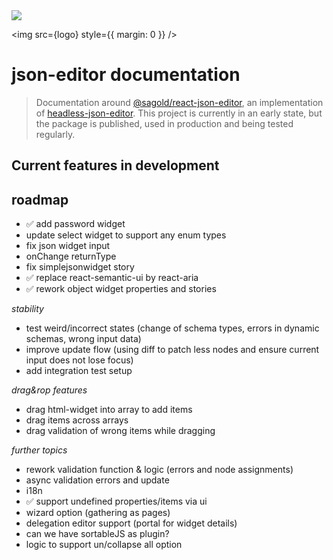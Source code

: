 
<Meta title="Introduction" />

<a href="https://GitHub.com/sagold/json-editor/">
  <img src="https://badgen.net/badge/icon/github?icon=github&label" />
</a>

<img src={logo} style={{ margin: 0 }} />

<h1 style={{ textAlign: 'center' }}>json-editor documentation</h1>

> Documentation around [@sagold/react-json-editor](https://github.com/sagold/json-editor/tree/main/packages/react-json-editor), an implementation of [headless-json-editor](https://github.com/sagold/json-editor/tree/main/packages/headless-json-editor). This project is currently in an early state, but the package is published, used in production and being tested regularly.

<NpmPackageName name="@sagold/react-json-editor" />

## Current features in development

## roadmap

- ✅ add password widget
- update select widget to support any enum types
- fix json widget input
- onChange returnType
- fix simplejsonwidget story
- ✅ replace react-semantic-ui by react-aria
- ✅ rework object widget properties and stories

_stability_

- test weird/incorrect states (change of schema types, errors in dynamic schemas, wrong input data)
- improve update flow (using diff to patch less nodes and ensure current input does not lose focus)
- add integration test setup

_drag&rop features_

- drag html-widget into array to add items
- drag items across arrays
- drag validation of wrong items while dragging

_further topics_

- rework validation function & logic (errors and node assignments)
- async validation errors and update
- i18n
- ✅ support undefined properties/items via ui
- wizard option (gathering as pages)
- delegation editor support (portal for widget details)
- can we have sortableJS as plugin?
- logic to support un/collapse all option
